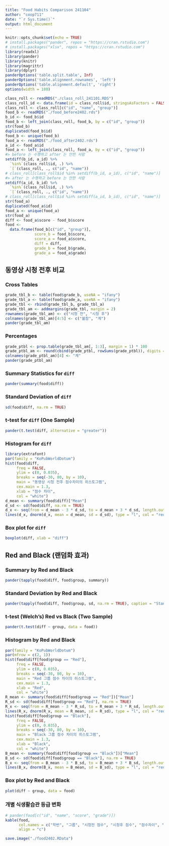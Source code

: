 ```yaml
---
title: "Food Habits Comparison 241104"
author: "coop711"
date: "`r Sys.time()`"
output: html_document
---
```


```r
knitr::opts_chunk$set(echo = TRUE)
# install.packages("pander", repos = "https://cran.rstudio.com")
# install.packages("xlsx", repos = "https://cran.rstudio.com")
library(readxl)
library(pander)
library(knitr)
library(magrittr)
library(dplyr)
panderOptions('table.split.table', Inf)
panderOptions('table.alignment.rownames', 'left')
panderOptions('table.alignment.default', 'right')
options(width = 180)
```

<!--
### Data 
-->

```r
class_roll <- readRDS("./class_roll_241101.RDS")
class_roll_id <- data.frame(id = class_roll$id, stringsAsFactors = FALSE) 
class_roll <- class_roll[c("id", "name", "group")] 
food_b <- readRDS("./food_before2402.rds")
b_id <- food_b$id
food_b <- left_join(class_roll, food_b, by = c("id", "group"))
str(food_b)
duplicated(food_b$id)
food_b <- unique(food_b)
food_a <- readRDS("./food_after2402.rds")
a_id <- food_a$id
food_a <- left_join(class_roll, food_a, by = c("id", "group"))
#> before 는 수행하고 after 는 안한 사람
setdiff(b_id, a_id) %>%
  `%in%`(class_roll$id, .) %>%
  `[`(class_roll, ., c("id", "name"))
# class_roll[class_roll$id %in% setdiff(b_id, a_id), c("id", "name")]
#> after 는 수행하고 before 는 안한 사람  
setdiff(a_id, b_id) %>%
  `%in%`(class_roll$id, .) %>%
  `[`(class_roll, ., c("id", "name"))
# class_roll[class_roll$id %in% setdiff(a_id, b_id), c("id", "name")]
str(food_a)
duplicated(food_a$id) 
food_a <- unique(food_a)
str(food_a)
diff <- food_a$score - food_b$score
food <- 
  data.frame(food_b[c("id", "group")], 
             score_b = food_b$score, 
             score_a = food_a$score, 
             diff = diff, 
             grade_b = food_b$grade, 
             grade_a = food_a$grade)
```

## 동영상 시청 전후 비교

### Cross Tables

```r
grade_tbl_b <- table(food$grade_b, useNA = "ifany")
grade_tbl_a <- table(food$grade_a, useNA = "ifany")
grade_tbl <- rbind(grade_tbl_b, grade_tbl_a)
grade_tbl_am <- addmargins(grade_tbl, margin = 2)
rownames(grade_tbl_am) <- c("시청 전", "시청 후")
colnames(grade_tbl_am)[4:5] <- c("불참", "계")
pander(grade_tbl_am)
```

### Percentages

```r
grade_ptbl <- prop.table(grade_tbl_am[, 1:3], margin = 1) * 100
grade_ptbl_am <- round(cbind(grade_ptbl, rowSums(grade_ptbl)), digits = 1)
colnames(grade_ptbl_am)[4] <- "계"
pander(grade_ptbl_am)
```

### Summary Statistics for `diff`

```r
pander(summary(food$diff))
```

### Standard Deviation of `diff`

```r
sd(food$diff, na.rm = TRUE)
```

### t-test for `diff` (One Sample)

```r
pander(t.test(diff, alternative = "greater"))
```

### Histogram for `diff`

```r
library(extrafont)
par(family = "KoPubWorldDotum")
hist(food$diff, 
     freq = FALSE,
     ylim = c(0, 0.035),
     breaks = seq(-30, 80, by = 10), 
     main = "동영상 시청 전후 점수차이의 히스토그램",
     cex.main = 1.3,
     xlab = "점수 차이",
     col = "white")
d_mean <- summary(food$diff)["Mean"]
d_sd <- sd(food$diff, na.rm = TRUE)
d_x <- seq(from = d_mean - 3 * d_sd, to = d_mean + 3 * d_sd, length.out = 1000)
lines(d_x, dnorm(d_x, mean = d_mean, sd = d_sd), type = "l", col = "red")
```

### Box plot for `diff`

```r
boxplot(diff, xlab = "diff")
```

## Red and Black (랜덤화 효과)

### Summary by Red and Black

```r
pander(tapply(food$diff, food$group, summary))
```

### Standard Deviation by Red and Black

```r
pander(tapply(food$diff, food$group, sd, na.rm = TRUE), caption = "Standard Deviation")
```

### t-test (Welch's) Red vs Black (Two Sample)

```r
pander(t.test(diff ~ group, data = food))
```

### Histogram by Red and Black

```r
par(family = "KoPubWorldDotum")
par(mfrow = c(2, 1))
hist(food$diff[food$group == "Red"], 
     freq = FALSE,
     ylim = c(0, 0.035),
     breaks = seq(-30, 80, by = 10), 
     main = "Red 그룹 점수 차이의 히스토그램",
     cex.main = 1.3,
     xlab = "Red",
     col = "white")
R_mean <- summary(food$diff[food$group == "Red"])["Mean"]
R_sd <- sd(food$diff[food$group == "Red"], na.rm = TRUE)
R_x <- seq(from = R_mean - 3 * R_sd, to = R_mean + 3 * R_sd, length.out = 1000)
lines(R_x, dnorm(R_x, mean = R_mean, sd = R_sd), type = "l", col = "red")
hist(food$diff[food$group == "Black"], 
     freq = FALSE,
     ylim = c(0, 0.035),
     breaks = seq(-30, 80, by = 10), 
     main = "Black 그룹 점수 차이의 히스토그램",
     cex.main = 1.3,
     xlab = "Black",
     col = "white")
B_mean <- summary(food$diff[food$group == "Black"])["Mean"]
B_sd <- sd(food$diff[food$group == "Black"], na.rm = TRUE)
B_x <- seq(from = B_mean - 3 * B_sd, to = B_mean + 3 * B_sd, length.out = 1000)
lines(B_x, dnorm(B_x, mean = B_mean, sd = B_sd), type = "l", col = "red")
```

### Box plot by Red and Black

```r
plot(diff ~ group, data = food)
```

### 개별 식생활습관 등급 변화

```r
# pander(food[c("id", "name", "score", "grade")])
kable(food, 
      col.names = c("학번", "그룹", "시청전 점수", "시청후 점수", "점수차이", "시청전등급", "시청후등급"),
      align = "c")
```


<!--
### save
-->

```r
save.image("./food2402.RData")
```